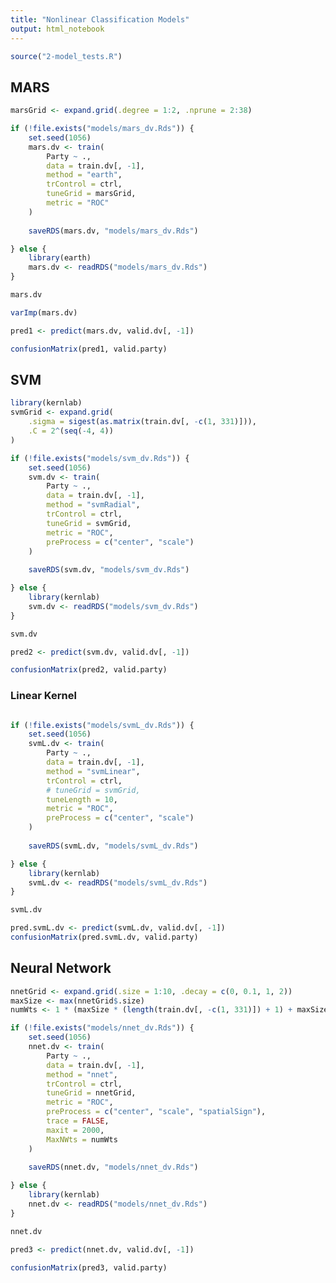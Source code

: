 ```yaml
---
title: "Nonlinear Classification Models"
output: html_notebook
---
```


```r
source("2-model_tests.R")
```

## MARS

```r
marsGrid <- expand.grid(.degree = 1:2, .nprune = 2:38)
```

```r
if (!file.exists("models/mars_dv.Rds")) {
    set.seed(1056)
    mars.dv <- train(
        Party ~ .,
        data = train.dv[, -1],
        method = "earth",
        trControl = ctrl,
        tuneGrid = marsGrid,
        metric = "ROC"
    )
    
    saveRDS(mars.dv, "models/mars_dv.Rds")

} else {
    library(earth)
    mars.dv <- readRDS("models/mars_dv.Rds")
}
```

```r
mars.dv
```

```r
varImp(mars.dv)
```

```r
pred1 <- predict(mars.dv, valid.dv[, -1])
```

```r
confusionMatrix(pred1, valid.party)
```

## SVM

```r
library(kernlab)
svmGrid <- expand.grid(
    .sigma = sigest(as.matrix(train.dv[, -c(1, 331)])), 
    .C = 2^(seq(-4, 4))
)
```

```r
if (!file.exists("models/svm_dv.Rds")) {
    set.seed(1056)
    svm.dv <- train(
        Party ~ .,
        data = train.dv[, -1],
        method = "svmRadial",
        trControl = ctrl,
        tuneGrid = svmGrid,
        metric = "ROC",
        preProcess = c("center", "scale")
    )
    
    saveRDS(svm.dv, "models/svm_dv.Rds")

} else {
    library(kernlab)
    svm.dv <- readRDS("models/svm_dv.Rds")
}
```

```r
svm.dv
```

```r
pred2 <- predict(svm.dv, valid.dv[, -1])
```

```r
confusionMatrix(pred2, valid.party)
```

### Linear Kernel
```r

```


```r
if (!file.exists("models/svmL_dv.Rds")) {
    set.seed(1056)
    svmL.dv <- train(
        Party ~ .,
        data = train.dv[, -1],
        method = "svmLinear",
        trControl = ctrl,
        # tuneGrid = svmGrid,
        tuneLength = 10,
        metric = "ROC",
        preProcess = c("center", "scale")
    )
    
    saveRDS(svmL.dv, "models/svmL_dv.Rds")

} else {
    library(kernlab)
    svmL.dv <- readRDS("models/svmL_dv.Rds")
}
```

```r
svmL.dv
```

```r
pred.svmL.dv <- predict(svmL.dv, valid.dv[, -1])
confusionMatrix(pred.svmL.dv, valid.party)
```


## Neural Network

```r
nnetGrid <- expand.grid(.size = 1:10, .decay = c(0, 0.1, 1, 2))
maxSize <- max(nnetGrid$.size)
numWts <- 1 * (maxSize * (length(train.dv[, -c(1, 331)]) + 1) + maxSize + 1)
```

```r
if (!file.exists("models/nnet_dv.Rds")) {
    set.seed(1056)
    nnet.dv <- train(
        Party ~ .,
        data = train.dv[, -1],
        method = "nnet",
        trControl = ctrl,
        tuneGrid = nnetGrid,
        metric = "ROC",
        preProcess = c("center", "scale", "spatialSign"),
        trace = FALSE,
        maxit = 2000,
        MaxNWts = numWts
    )
    
    saveRDS(nnet.dv, "models/nnet_dv.Rds")

} else {
    library(kernlab)
    nnet.dv <- readRDS("models/nnet_dv.Rds")
}
```

```r
nnet.dv
```

```r
pred3 <- predict(nnet.dv, valid.dv[, -1])
```

```r
confusionMatrix(pred3, valid.party)
```
